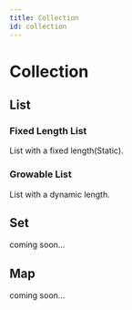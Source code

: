 ```yaml
---
title: Collection
id: collection
---
```


# Collection #

## List ##

### Fixed Length List ###

List with a fixed length(Static).

### Growable List ###

List with a dynamic length.

## Set ##

coming soon...

## Map ##

coming soon...
